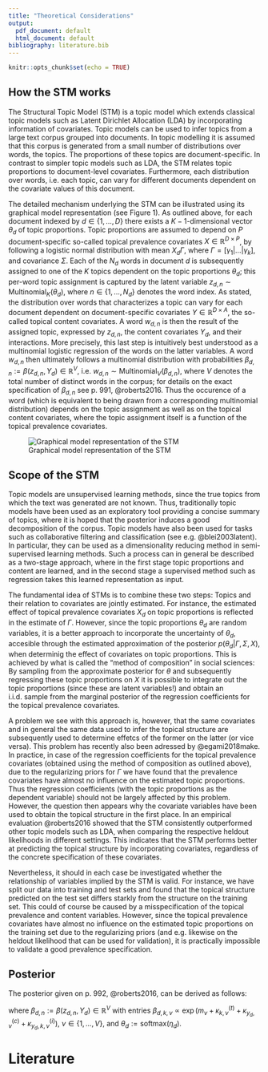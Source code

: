 ```yaml
---
title: "Theoretical Considerations"
output:
  pdf_document: default
  html_document: default
bibliography: literature.bib
---
```


```r
knitr::opts_chunk$set(echo = TRUE)
```

## How the STM works

The Structural Topic Model (STM) is a topic model which extends classical topic models such as Latent Dirichlet Allocation (LDA) by incorporating information of covariates. Topic models can be used to infer topics from a large text corpus grouped into documents. In topic modelling it is assumed that this corpus is generated from a small number of distributions over words, the topics. The proportions of these topics are document-specific. In contrast to simpler topic models such as LDA, the STM relates topic proportions to document-level covariates. Furthermore, each distribution over words, i.e. each topic, can vary for different documents dependent on the covariate values of this document.

The detailed mechanism underlying the STM can be illustrated using its graphical model representation (see Figure 1). As outlined above, for each document indexed by $d \in \{1,\dots,D\}$ there exists a $K-1$-dimensional vector $\theta_d$ of topic proportions. Topic proportions are assumed to depend on $P$ document-specific so-called topical prevalence covariates $X \in \mathbb{R}^{D \times P}$, by following a logistic normal distribution with mean $X_d\Gamma$, where $\Gamma = [\gamma_1|\dots|\gamma_k]$, and covariance $\Sigma$. Each of the $N_d$ words in document $d$ is subsequently assigned to one of the $K$ topics dependent on the topic proportions $\theta_d$; this per-word topic assignment is captured by the latent variable $z_{d,n} \sim \text{Multinomial}_K(\theta_d)$, where $n \in \{1,\dots,N_d\}$ denotes the word index. As stated, the distribution over words that characterizes a topic can vary for each document dependent on document-specific covariates $Y \in \mathbb{R}^{D \times A}$, the so-called topical content covariates. A word $w_{d,n}$ is then the result of the assigned topic, expressed by $z_{d,n}$, the content covariates $Y_d$, and their interactions. More precisely, this last step is intuitively best understood as a multinomial logistic regression of the words on the latter variables. A word $w_{d,n}$ then ultimately follows a multinomial distribution with probabilities $\beta_{d,n} := \beta(z_{d,n}, Y_d) \in \mathbb{R}^V$, i.e.\ $w_{d,n} \sim \text{Multinomial}_V(\beta_{d,n})$, where $V$ denotes the total number of distinct words in the corpus; for details on the exact specification of $\beta_{d,n}$ see p.\ 991, @roberts2016. Thus the occurence of a word (which is equivalent to being drawn from a corresponding multinomial distribution) depends on the topic assignment as well as on the topical content covariates, where the topic assignment itself is a function of the topical prevalence covariates.

![Graphical model representation of the STM](../data/stm_graphical.png)

## Scope of the STM

Topic models are unsupervised learning methods, since the true topics from which the text was generated are not known. Thus, traditionally topic models have been used as an exploratory tool providing a concise summary of topics, where it is hoped that the posterior induces a good decomposition of the corpus. Topic models have also been used for tasks such as collaborative filtering and classification (see e.g.\ @blei2003latent). In particular, they can be used as a dimensionality reducing method in semi-supervised learning methods. Such a process can in general be described as a two-stage approach, where in the first stage topic proportions and content are learned, and in the second stage a supervised method such as regression takes this learned representation as input. 

The fundamental idea of STMs is to combine these two steps: Topics and their relation to covariates are jointly estimated. For instance, the estimated effect of topical prevalence covariates $X_d$ on topic proportions is reflected in the estimate of $\Gamma$. However, since the topic proportions $\theta_d$ are random variables, it is a better approach to incorporate the uncertainty of $\theta_d$, accesible through the estimated approximation of the posterior $p(\theta_d | \Gamma, \Sigma, X)$, when determinig the effect of covariates on topic proportions. This is achieved by what is called the "method of composition" in social sciences: By sampling from the approximate posterior for $\theta$ and subsequently regressing these topic proportions on $X$ it is possible to integrate out the topic proportions (since these are latent variables!) and obtain an i.i.d.\ sample from the marginal posterior of the regression coefficients for the topical prevalence covariates.

A problem we see with this approach is, however, that the same covariates and in general the same data used to infer the topical structure are subsequently used to determine effetcs of the former on the latter (or vice versa). This problem has recently also been adressed by @egami2018make. In practice, in case of the regression coefficients for the topical prevalence covariates (obtained using the method of composition as outlined above), due to the regularizing priors for $\Gamma$ we have found that the prevalence covariates have almost no influence on the estimated topic proportions. Thus the regression coefficients (with the topic proportions as the dependent variable) should not be largely affected by this problem. However, the question then appears why the covariate variables have been used to obtain the topical structure in the first place. In an empirical evaluation @roberts2016 showed that the STM consistently outperformed other topic models such as LDA, when comparing the respective heldout likelihoods in different settings. This indicates that the STM performs better at predicting the topical structure by incorporating covariates, regardless of the concrete specification of these covariates.

Nevertheless, it should in each case be investigated whether the relationship of variables implied by the STM is valid. For instance, we have split our data into training and test sets and found that the topical structure predicted on the test set differs starkly from the structure on the training set. This could of course be caused by a misspecification of the topical prevalence and content variables. However, since the topical prevalence covariates have almost no influence on the estimated topic proportions on the training set due to the regularizing priors (and e.g.\ likewise on the heldout likelihood that can be used for validation), it is practically impossible to validate a good prevalence specification.

## Posterior

The posterior given on p.\ 992, @roberts2016, can be derived as follows:

\begin{align*}
p(\eta, z, \kappa, \Gamma, \Sigma | w, X, Y) & \propto \underbrace{p(w | \eta, z, \kappa, \Gamma, \Sigma, X, Y)}_{=p(w | z, \kappa, Y)} p(\eta, z, \kappa, \Gamma, \Sigma | X, Y) \\
& \propto p(w | z, \kappa, Y) p(z | \eta) p(\eta | \Gamma, \Sigma, X) \prod p(\kappa) \prod p(\Gamma)p(\Sigma) \\
& \propto \Big\{ \prod_{d=1}^{D} p(\eta_d | \Gamma, \Sigma, X_d) \Big( \prod_{n=1}^{N} p(w_n | \beta_{d, n}) p(z_{d,n} | \theta_d) \Big) \Big\} \prod p(\kappa) \prod p(\Gamma) p(\Sigma) \\
& \propto \Big\{ \prod_{d=1}^{D} \text{Normal}(\eta_d | X_d \Gamma, \Sigma) \Big( \prod_{n=1}^{N} \text{Multinomial}(z_{n,d}| \theta_d) \\
& \ \ \ \ \times \text{Multinomial}(w_n | \beta_{d,n}) \Big) \Big\} \times \prod p(\kappa) \prod p(\Gamma) p(\Sigma),
\end{align*}

where $\beta_{d, n}:= \beta(z_{d,n}, Y_d) \in \mathbb{R}^V$ with entries $\beta_{d, k, \nu} \propto \exp(m_{\nu} + \kappa_{k,\nu}^{(t)} + \kappa_{y_d,\nu}^{(c)} + \kappa_{y_d, k,\nu}^{(i)})$, $\nu \in \{1,\dots,V\}$, and $\theta_d := \text{softmax}(\eta_d)$.

# Literature